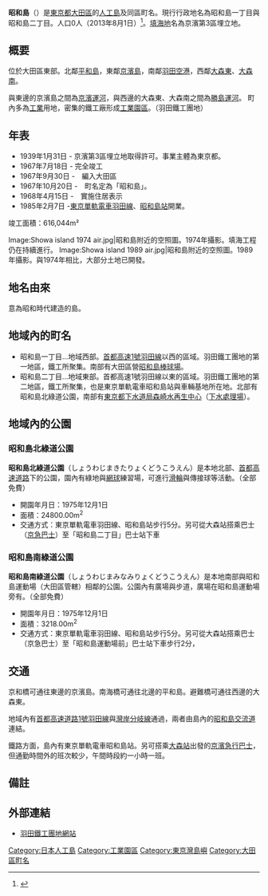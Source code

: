 {{Otheruses|复兴岛|subject=日本东京都大田区的人工岛及同区町名|other=位于中国上海市杨浦区境内的一个人工岛}}
{{coord|35|34|19.27|N|139|45|0|E|type:isle|display=title}}
{{Pathnav|日本|東京都|大田區|frame=1}}
{{Infobox Settlement
|official_name = 昭和島
|native_name =
|settlement_type = [[町|町]]
|image_skyline = Showajima_2009.JPG
|imagesize = 250px
|image_caption = 昭和島羽田鐵工團地
|image_flag =
|image_seal =
| image_map =
| map_caption =
| pushpin_map = Tokyo city
|subdivision_type = [[國家|國家]]
|subdivision_name = [[File:Flag_of_Japan.svg|border]] [[日本|日本]]
|subdivision_type1 = [[都道府縣|都道府縣]]
|subdivision_name1 = [[File:Flag_of_Tokyo_Prefecture.svg|25px]] [[東京都|東京都]]
|subdivision_type2 = [[東京都區部|特別區]]
|subdivision_name2 = [[File:Flag_of_Ota,_Tokyo.svg|25px]] [[大田區|大田區]]
|subdivision_type3 =
|subdivision_name3 =
|established_title =
|established_date =
|government_type =
|leader_title =
|leader_name =
|area_magnitude =
|area_total_sq_mi =
|area_total_km2 =
|area_land_sq_mi =
|area_land_km2 =
|area_urban_sq_mi =
|area_urban_km2 =
|area_metro_km2 =
|area_metro_sq_mi =
|population_as_of= 2013年（平成25年）8月1日
|population_footnotes =
|population_total = 0
|population_urban =
|population_metro =
|population_density_sq_mi =
|population_density_km2 =
| timezone = [[日本標準時|JST]]
| utc_offset = +9
|timezone_DST =
|utc_offset_DST =
|latd=35|latm=34|lats=19.27|latNS=N
|longd=139|longm=45|longs=0|longEW=E
|elevation_footnotes=
|elevation_m =
|elevation_ft =
|postal_code_type = [[郵遞區號|郵遞區號]]
|postal_code = 143-0004
|area_code =
|website =
|footnotes =
}}
'''昭和島'''（{{jpn|j=昭和島|hg=しょうわじま|rm=Showajima|f=y}}）是[[東京都|東京都]][[大田區|大田區]]的[[人工島|人工島]]及同區町名。現行行政地名為昭和島一丁目與昭和島二丁目。人口0人（2013年8月1日）<ref>{{Cite web |url=http://www.city.ota.tokyo.jp/kuseijoho/suuji/jinkou/setai_jinkou/oota_suji2508.html |title=大田区ホームページ：平成25年8月1日現在 |accessdate=2013-08-27 |archive-date=2014-02-18 |archive-url=https://web.archive.org/web/20140218230417/http://www.city.ota.tokyo.jp/kuseijoho/suuji/jinkou/setai_jinkou/oota_suji2508.html |dead-url=no }}</ref>。[[填海|填海地]]名為京濱第3區埋立地。

== 概要 ==
位於大田區東部。北鄰[[平和島|平和島]]，東鄰[[京濱島|京濱島]]，南鄰[[羽田空港_(大田區)|羽田空港]]，西鄰[[大森東|大森東]]、[[大森南|大森南]]。

與東邊的京濱島之間為[[京濱運河|京濱運河]]，與西邊的大森東、大森南之間為[[勝島運河|勝島運河]]。
町內多為[[工業|工業]]用地，密集的鐵工廠形成[[工業園區|工業園區]]。（羽田鐵工團地）

== 年表 ==
* 1939年1月31日 - 京濱第3區埋立地取得許可。事業主體為東京都。
* 1967年7月18日 - 完全竣工
* 1967年9月30日 -　編入大田區
* 1967年10月20日 -　町名定為「昭和島」。
* 1968年4月15日 -　實施住居表示
* 1985年2月7日 -[[東京單軌電車羽田線|東京單軌電車羽田線]]、[[昭和島站|昭和島站]]開業。

竣工面積：616,044m²
<gallery>
Image:Showa island 1974 air.jpg|昭和島附近的空照圖。1974年攝影。填海工程仍在持續進行。
Image:Showa island 1989 air.jpg|昭和島附近的空照圖。1989年攝影。與1974年相比，大部分土地已開發。
</gallery>

== 地名由來 ==
意為昭和時代建造的島。

== 地域內的町名 ==
* 昭和島一丁目…地域西部。[[首都高速1號羽田線|首都高速1號羽田線]]以西的區域。羽田鐵工團地的第一地區，鐵工所聚集。南部有大田區營[[昭和島棒球場|昭和島棒球場]]。
* 昭和島二丁目…地域東部。首都高速1號羽田線以東的區域。羽田鐵工團地的第二地區，鐵工所聚集，也是東京單軌電車昭和島站與車輛基地所在地。北部有昭和島北綠道公園，南部有[[東京都下水道局|東京都下水道局]][[森崎水再生中心|森崎水再生中心]]（[[污水處理|下水處理場]]）。

== 地域內的公園==
===昭和島北綠道公園===
'''昭和島北綠道公園'''（しょうわじまきたりょくどうこうえん）是本地北部、[[首都高速道路|首都高速道路]]下的公園，園內有綠地與[[網球|網球]]練習場，可進行[[滑輪|滑輪]]與傳接球等活動。（全部免費）

*開園年月日：1975年12月1日
*面積：24800.00m<sup>2</sup>
*交通方式：東京單軌電車羽田線、昭和島站步行5分。另可從大森站搭乘巴士（[[京急巴士|京急巴士]]）至「昭和島二丁目」巴士站下車
===昭和島南綠道公園===
'''昭和島南綠道公園'''（しょうわじまみなみりょくどうこうえん）是本地南部與昭和島運動場（大田區管轄）相鄰的公園。公園內有廣場與步道，廣場在昭和島運動場旁有。（全部免費）

*開園年月日：1975年12月1日
*面積：3218.00m<sup>2</sup>
*交通方式：東京單軌電車羽田線、昭和島站步行5分。另可從大森站搭乘巴士（京急巴士）至「昭和島運動場前」巴士站下車步行2分，

== 交通 ==
京和橋可通往東邊的京濱島。南海橋可通往北邊的平和島。避難橋可通往西邊的大森東。

地域內有[[首都高速道路|首都高速道路]][[首都高速1號羽田線|1號羽田線]]與[[首都高速道路灣岸分岐線|灣岸分岐線]]通過，兩者由島內的[[昭和島JCT|昭和島交流道]]連結。

鐵路方面，島內有東京單軌電車昭和島站。另可搭乘[[大森站_(東京都)|大森站]]出發的[[京濱急行巴士|京濱急行巴士]]，但通勤時間外的班次較少，午間時段約一小時一班。

== 備註 ==
{{Reflist}}

== 外部連結 ==
* [http://haneda-kumiai.kir.jp/haneda_index.html 羽田鐵工團地網站] {{Wayback|url=http://haneda-kumiai.kir.jp/haneda_index.html |date=20190619050007 }}
{{Commonscat|Showajima}}

{{大田區的町名}}
{{東京都立海上公園}}
{{DEFAULTSORT:Showajima}}


[[Category:日本人工島|Category:日本人工島]]
[[Category:工業園區|Category:工業園區]]
[[Category:東京灣島嶼|Category:東京灣島嶼]]
[[Category:大田區町名|Category:大田區町名]]